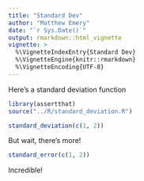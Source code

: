 ```yaml
---
title: "Standard Dev"
author: "Matthew Emery"
date: "`r Sys.Date()`"
output: rmarkdown::html_vignette
vignette: >
  %\VignetteIndexEntry{Standard Dev}
  %\VignetteEngine{knitr::rmarkdown}
  %\VignetteEncoding{UTF-8}
---
```


Here's a standard deviation function

```r
library(assertthat)
source("../R/standard_deviation.R")

standard_deviation(c(1, 2))
```

But wait, there's more!

```r
standard_error(c(1, 2))
```

Incredible!
